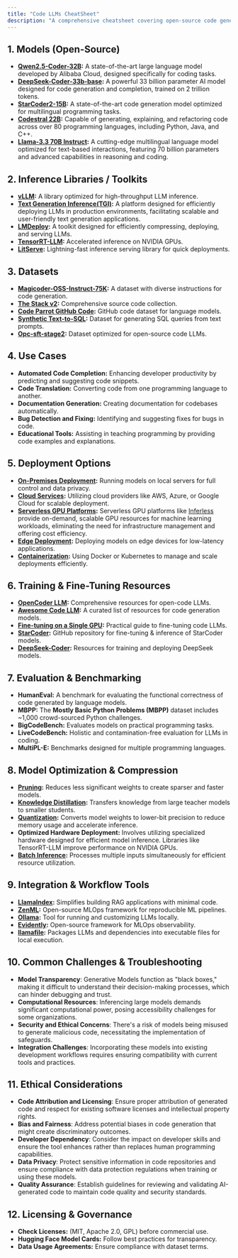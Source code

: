 ```yaml
---
title: "Code LLMs CheatSheet"
description: "A comprehensive cheatsheet covering open-source code generation models, inference libraries, datasets, deployment strategies, and ethical considerations for developers and organizations."
--- 
```


## 1. Models (Open-Source)

- **[Qwen2.5-Coder-32B](https://huggingface.co/Qwen/Qwen2.5-Coder-32B-Instruct):** A state-of-the-art large language model developed by Alibaba Cloud, designed specifically for coding tasks.
- **[DeepSeek-Coder-33b-base](https://huggingface.co/deepseek-ai/deepseek-coder-33b-base):** A powerful 33 billion parameter AI model designed for code generation and completion, trained on 2 trillion tokens.
- **[StarCoder2-15B](https://huggingface.co/bigcode/starcoder2-15b):** A state-of-the-art code generation model optimized for multilingual programming tasks.
- **[Codestral 22B](https://huggingface.co/mistralai/Codestral-22B-v0.1):** Capable of generating, explaining, and refactoring code across over 80 programming languages, including Python, Java, and C++.
- **[Llama-3.3 70B Instruct](https://huggingface.co/meta-llama/Llama-3.3-70B-Instruct):** A cutting-edge multilingual language model optimized for text-based interactions, featuring 70 billion parameters and advanced capabilities in reasoning and coding.

## 2. Inference Libraries / Toolkits

- **[vLLM](https://github.com/vllm-project):** A library optimized for high-throughput LLM inference.
- **[Text Generation Inference(TGI)](https://github.com/huggingface/text-generation-inference):**  A platform designed for efficiently deploying LLMs in production environments, facilitating scalable and user-friendly text generation applications.
- **[LMDeploy](https://github.com/InternLM/lmdeploy):** A toolkit designed for efficiently compressing, deploying, and serving LLMs.
- **[TensorRT-LLM](https://github.com/NVIDIA/TensorRT-LLM):** Accelerated inference on NVIDIA GPUs.
- **[LitServe](https://github.com/Lightning-AI/LitServe):** Lightning-fast inference serving library for quick deployments.

## 3. Datasets

- **[Magicoder-OSS-Instruct-75K](https://huggingface.co/datasets/ise-uiuc/Magicoder-OSS-Instruct-75K):** A dataset with diverse instructions for code generation.
- **[The Stack v2](https://huggingface.co/datasets/bigcode/the-stack-v2):** Comprehensive source code collection.
- **[Code Parrot GitHub Code](https://huggingface.co/datasets/macrocosm-os/code-parrot-github-code):** GitHub code dataset for language models.
- **[Synthetic Text-to-SQL](https://huggingface.co/datasets/gretelai/synthetic_text_to_sql):** Dataset for generating SQL queries from text prompts.
- **[Opc-sft-stage2](https://huggingface.co/datasets/OpenCoder-LLM/opc-sft-stage2):** Dataset optimized for open-source code LLMs.

## 4. Use Cases

- **Automated Code Completion:** Enhancing developer productivity by predicting and suggesting code snippets.
- **Code Translation:** Converting code from one programming language to another.
- **Documentation Generation:** Creating documentation for codebases automatically.
- **Bug Detection and Fixing:** Identifying and suggesting fixes for bugs in code.
- **Educational Tools:** Assisting in teaching programming by providing code examples and explanations.

## 5. Deployment Options

- **[On-Premises Deployment](https://medium.com/@cprasenjit32/deployment-of-machine-learning-models-on-premises-and-in-the-cloud-39b021efba97):** Running models on local servers for full control and data privacy.
- **[Cloud Services](https://www.analyticsvidhya.com/blog/2022/09/how-to-deploy-a-machine-learning-model-on-aws-ec2/):** Utilizing cloud providers like AWS, Azure, or Google Cloud for scalable deployment.
- **[Serverless GPU Platforms](https://docs.inferless.com/how-to-guides/deploy-a-codellama-python-34b-model-using-inferless):** Serverless GPU platforms like [Inferless](https://www.inferless.com/) provide on-demand, scalable GPU resources for machine learning workloads, eliminating the need for infrastructure management and offering cost efficiency.
- **[Edge Deployment](https://www.hackster.io/shahizat/running-llms-with-tensorrt-llm-on-nvidia-jetson-agx-orin-34372f):** Deploying models on edge devices for low-latency applications.
- **[Containerization](https://www.datacamp.com/tutorial/containerization-docker-and-kubernetes-for-machine-learning):** Using Docker or Kubernetes to manage and scale deployments efficiently.

## 6. Training & Fine-Tuning Resources

- **[OpenCoder LLM](https://github.com/OpenCoder-llm/OpenCoder-llm/):** Comprehensive resources for open-code LLMs.
- **[Awesome Code LLM](https://github.com/codefuse-ai/Awesome-Code-LLM):** A curated list of resources for code generation models.
- **[Fine-tuning on a Single GPU](https://huggingface.co/learn/cookbook/fine_tuning_code_llm_on_single_gpu):** Practical guide to fine-tuning code LLMs.
- **[StarCoder](https://github.com/bigcode-project/starcoder/):** GitHub repository for fine-tuning & inference of StarCoder models.
- **[DeepSeek-Coder](https://github.com/deepseek-ai/DeepSeek-Coder/):** Resources for training and deploying DeepSeek models.

## 7. Evaluation & Benchmarking

- **HumanEval:** A benchmark for evaluating the functional correctness of code generated by language models.
- **MBPP:** The **Mostly Basic Python Problems (MBPP)** dataset includes ~1,000 crowd-sourced Python challenges.
- **BigCodeBench:** Evaluates models on practical programming tasks.
- **LiveCodeBench:** Holistic and contamination-free evaluation for LLMs in coding.
- **MultiPL-E:** Benchmarks designed for multiple programming languages.

## 8. Model Optimization & Compression

- **[Pruning](https://developer.nvidia.com/blog/how-to-prune-and-distill-llama-3-1-8b-to-an-nvidia-llama-3-1-minitron-4b-model/):** Reduces less significant weights to create sparser and faster models.
- **[Knowledge Distillation](https://www.datacamp.com/blog/distillation-llm):** Transfers knowledge from large teacher models to smaller students.
- **[Quantization](https://huggingface.co/docs/optimum/en/concept_guides/quantization):** Converts model weights to lower-bit precision to reduce memory usage and accelerate inference.
- **Optimized Hardware Deployment:** Involves utilizing specialized hardware designed for efficient model inference. Libraries like TensorRT-LLM improve performance on NVIDIA GPUs.
- **[Batch Inference](https://medium.com/@yohoso/llm-inference-optimisation-continuous-batching-2d66844c19e9):** Processes multiple inputs simultaneously for efficient resource utilization.

## 9. Integration & Workflow Tools

- **[LlamaIndex](https://github.com/jerryjliu/llama_index):** Simplifies building RAG applications with minimal code.
- **[ZenML](https://github.com/zenml-io/zenml):** Open-source MLOps framework for reproducible ML pipelines.
- **[Ollama](https://ollama.com/):** Tool for running and customizing LLMs locally.
- **[Evidently](https://github.com/evidentlyai/evidently):** Open-source framework for MLOps observability.
- **[llamafile](https://github.com/Mozilla-Ocho/llamafile):** Packages LLMs and dependencies into executable files for local execution.

## 10. Common Challenges & Troubleshooting

- **Model Transparency**: Generative Models function as "black boxes," making it difficult to understand their decision-making processes, which can hinder debugging and trust.
- **Computational Resources**: Inferencing large models demands significant computational power, posing accessibility challenges for some organizations.
- **Security and Ethical Concerns**: There's a risk of models being misused to generate malicious code, necessitating the implementation of safeguards.
- **Integration Challenges**: Incorporating these models into existing development workflows requires ensuring compatibility with current tools and practices.

## 11. Ethical Considerations

- **Code Attribution and Licensing**: Ensure proper attribution of generated code and respect for existing software licenses and intellectual property rights.
- **Bias and Fairness**: Address potential biases in code generation that might create discriminatory outcomes.
- **Developer Dependency**: Consider the impact on developer skills and ensure the tool enhances rather than replaces human programming capabilities.
- **Data Privacy**: Protect sensitive information in code repositories and ensure compliance with data protection regulations when training or using these models.
- **Quality Assurance**: Establish guidelines for reviewing and validating AI-generated code to maintain code quality and security standards.

## 12. Licensing & Governance

- **Check Licenses:** (MIT, Apache 2.0, GPL) before commercial use.
- **Hugging Face Model Cards:** Follow best practices for transparency.
- **Data Usage Agreements:** Ensure compliance with dataset terms.